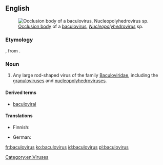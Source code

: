 ==English==
{{wikipedia}}
[[Image:Baculovirus.jpg|thumb|[[occlusion body|Occlusion body]] of a [[baculovirus]], ''[[Nucleopolyhedrovirus]]'' sp.]]

===Etymology===

{{prefix|baculo|virus}}, from {{etyl|la}} {{term|lang=la|baculum||rod}}.

===Noun===
{{en-noun|es}}

# Any large rod-shaped virus of the family [[Baculoviridae]], including the [[granulovirus]]es and [[nucleopolyhedrovirus]]es.

====Derived terms====
* [[baculoviral]]

====Translations====
{{trans-top|virus of the Baculoviridae}}
* Finnish: {{t-|fi|bakulovirus}}
{{trans-mid}}
* German: {{t-|de|Baculovirus|n}}
{{trans-bottom}}

[[Category:en:Viruses]]

[[fr:baculovirus]]
[[ko:baculovirus]]
[[id:baculovirus]]
[[pl:baculovirus]]